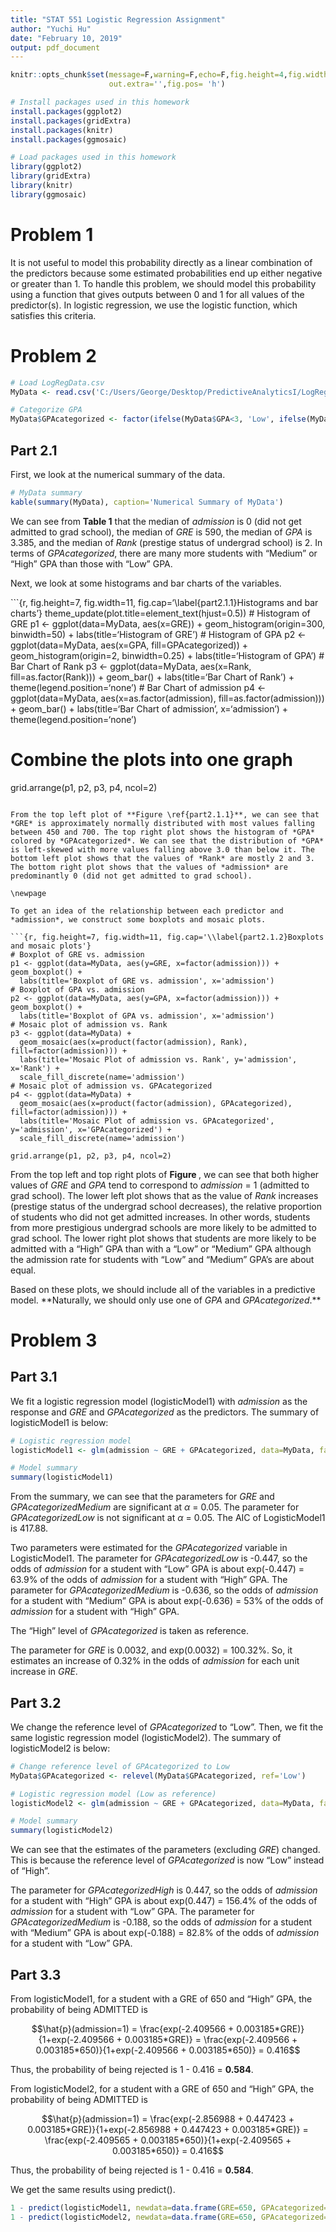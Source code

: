 ---
title: "STAT 551 Logistic Regression Assignment"
author: "Yuchi Hu"
date: "February 10, 2019"
output: pdf_document
---

```{r setup, include=FALSE}
knitr::opts_chunk$set(message=F,warning=F,echo=F,fig.height=4,fig.width=6,cache=F,        
                      out.extra='',fig.pos= 'h')
```

```{r, eval=F}
# Install packages used in this homework
install.packages(ggplot2)
install.packages(gridExtra)
install.packages(knitr)
install.packages(ggmosaic)
```

```{r}
# Load packages used in this homework
library(ggplot2)
library(gridExtra)
library(knitr)
library(ggmosaic)
```

# Problem 1
It is not useful to model this probability directly as a linear combination of the predictors because some estimated probabilities end up either negative or greater than 1. To handle this problem, we should model this probability using a function that gives outputs between 0 and 1 for all values of the predictor(s). In logistic regression, we use the logistic function, which satisfies this criteria.

# Problem 2

```{r}
# Load LogRegData.csv
MyData <- read.csv('C:/Users/George/Desktop/PredictiveAnalyticsI/LogRegData.csv', header=T)

# Categorize GPA
MyData$GPAcategorized <- factor(ifelse(MyData$GPA<3, 'Low', ifelse(MyData$GPA<3.5, 'Medium', 'High')))
```

## Part 2.1
First, we look at the numerical summary of the data.

```{r}
# MyData summary
kable(summary(MyData), caption='Numerical Summary of MyData')
```

We can see from **Table 1** that the median of *admission* is 0 (did not get admitted to grad school), the median of *GRE* is 590, the median of *GPA* is 3.385, and the median of *Rank* (prestige status of undergrad school) is 2. In terms of *GPAcategorized*, there are many more students with "Medium" or "High" GPA than those with "Low" GPA. 

\newpage

Next, we look at some histograms and bar charts of the variables.

```{r, fig.height=7, fig.width=11, fig.cap='\\label{part2.1.1}Histograms and bar charts'}
theme_update(plot.title=element_text(hjust=0.5))
# Histogram of GRE
p1 <- ggplot(data=MyData, aes(x=GRE)) + geom_histogram(origin=300, binwidth=50) + 
  labs(title='Histogram of GRE')
# Histogram of GPA
p2 <- ggplot(data=MyData, aes(x=GPA, fill=GPAcategorized)) + geom_histogram(origin=2, binwidth=0.25) + 
  labs(title='Histogram of GPA')
# Bar Chart of Rank
p3 <- ggplot(data=MyData, aes(x=Rank, fill=as.factor(Rank))) + geom_bar() + 
  labs(title='Bar Chart of Rank') + theme(legend.position='none')
# Bar Chart of admission
p4 <- ggplot(data=MyData, aes(x=as.factor(admission), fill=as.factor(admission))) + geom_bar() + 
  labs(title='Bar Chart of admission', x='admission') + theme(legend.position='none')

# Combine the plots into one graph
grid.arrange(p1, p2, p3, p4, ncol=2)
```

From the top left plot of **Figure \ref{part2.1.1}**, we can see that *GRE* is approximately normally distributed with most values falling between 450 and 700. The top right plot shows the histogram of *GPA* colored by *GPAcategorized*. We can see that the distribution of *GPA* is left-skewed with more values falling above 3.0 than below it. The bottom left plot shows that the values of *Rank* are mostly 2 and 3. The bottom right plot shows that the values of *admission* are predominantly 0 (did not get admitted to grad school). 

\newpage

To get an idea of the relationship between each predictor and *admission*, we construct some boxplots and mosaic plots. 

```{r, fig.height=7, fig.width=11, fig.cap='\\label{part2.1.2}Boxplots and mosaic plots'}
# Boxplot of GRE vs. admission
p1 <- ggplot(data=MyData, aes(y=GRE, x=factor(admission))) + geom_boxplot() + 
  labs(title='Boxplot of GRE vs. admission', x='admission')
# Boxplot of GPA vs. admission
p2 <- ggplot(data=MyData, aes(y=GPA, x=factor(admission))) + geom_boxplot() + 
  labs(title='Boxplot of GPA vs. admission', x='admission')
# Mosaic plot of admission vs. Rank
p3 <- ggplot(data=MyData) + 
  geom_mosaic(aes(x=product(factor(admission), Rank), fill=factor(admission))) + 
  labs(title='Mosaic Plot of admission vs. Rank', y='admission', x='Rank') + 
  scale_fill_discrete(name='admission')
# Mosaic plot of admission vs. GPAcategorized
p4 <- ggplot(data=MyData) + 
  geom_mosaic(aes(x=product(factor(admission), GPAcategorized), fill=factor(admission))) + 
  labs(title='Mosaic Plot of admission vs. GPAcategorized', y='admission', x='GPAcategorized') +
  scale_fill_discrete(name='admission')

grid.arrange(p1, p2, p3, p4, ncol=2)
```

From the top left and top right plots of **Figure \ref{part2.1.2}**, we can see that both higher values of *GRE* and *GPA* tend to correspond to *admission* = 1 (admitted to grad school). The lower left plot shows that as the value of *Rank* increases (prestige status of the undergrad school decreases), the relative proportion of students who did not get admitted increases. In other words, students from more prestigious undergrad schools are more likely to be admitted to grad school. The lower right plot shows that students are more likely to be admitted with a "High" GPA than with a "Low" or "Medium" GPA although the admission rate for students with "Low" and "Medium" GPA's are about equal.

Based on these plots, we should include all of the variables in a predictive model. \*\*Naturally, we should only use one of *GPA* and *GPAcategorized*.**  

\newpage

# Problem 3

## Part 3.1
We fit a logistic regression model (logisticModel1) with *admission* as the response and *GRE* and *GPAcategorized* as the predictors. The summary of logisticModel1 is below:

```{r}
# Logistic regression model
logisticModel1 <- glm(admission ~ GRE + GPAcategorized, data=MyData, family=binomial)

# Model summary
summary(logisticModel1)
```

From the summary, we can see that the parameters for *GRE* and *GPAcategorizedMedium* are significant at $\alpha$ = 0.05. The parameter for *GPAcategorizedLow* is not significant at $\alpha$ = 0.05. The AIC of LogisticModel1 is 417.88.

Two parameters were estimated for the *GPAcategorized* variable in LogisticModel1. The parameter for *GPAcategorizedLow* is -0.447, so the odds of *admission* for a student with "Low" GPA is about exp(-0.447) = 63.9% of the odds of *admission* for a student with "High" GPA. The parameter for *GPAcategorizedMedium* is -0.636, so the odds of *admission* for a student with "Medium" GPA is about exp(-0.636) = 53% of the odds of *admission* for a student with "High" GPA.

The "High" level of *GPAcategorized* is taken as reference.

The parameter for *GRE* is 0.0032, and exp(0.0032) = 100.32%. So, it estimates an increase of 0.32% in the odds of *admission* for each unit increase in *GRE*.

\newpage

## Part 3.2
We change the reference level of *GPAcategorized* to "Low". Then, we fit the same logistic regression model (logisticModel2). The summary of logisticModel2 is below:

```{r}
# Change reference level of GPAcategorized to Low
MyData$GPAcategorized <- relevel(MyData$GPAcategorized, ref='Low')

# Logistic regression model (Low as reference)
logisticModel2 <- glm(admission ~ GRE + GPAcategorized, data=MyData, family=binomial)

# Model summary
summary(logisticModel2)
```

We can see that the estimates of the parameters (excluding *GRE*) changed. This is because the reference level of *GPAcategorized* is now "Low" instead of "High". 

The parameter for *GPAcategorizedHigh* is 0.447, so the odds of *admission* for a student with "High" GPA is about exp(0.447) = 156.4% of the odds of *admission* for a student with "Low" GPA. The parameter for *GPAcategorizedMedium* is -0.188, so the odds of *admission* for a student with "Medium" GPA is about exp(-0.188) = 82.8% of the odds of *admission* for a student with "Low" GPA.

\newpage

## Part 3.3
From logisticModel1, for a student with a GRE of 650 and "High" GPA, the probability of being ADMITTED is

$$\hat{p}(admission=1) = \frac{exp(-2.409566 + 0.003185*GRE)}{1+exp(-2.409566 + 0.003185*GRE)} = \frac{exp(-2.409566 + 0.003185*650)}{1+exp(-2.409566 + 0.003185*650)} = 0.416$$

Thus, the probability of being rejected is 1 - 0.416 = **0.584**.

From logisticModel2, for a student with a GRE of 650 and "High" GPA, the probability of being ADMITTED is

$$\hat{p}(admission=1) = \frac{exp(-2.856988 + 0.447423 + 0.003185*GRE)}{1+exp(-2.856988 + 0.447423 + 0.003185*GRE)} = \frac{exp(-2.409565 + 0.003185*650)}{1+exp(-2.409565 + 0.003185*650)} = 0.416$$

Thus, the probability of being rejected is 1 - 0.416 = **0.584**. 

We get the same results using predict().

```{r, echo=T}
1 - predict(logisticModel1, newdata=data.frame(GRE=650, GPAcategorized='High'), type='response')
1 - predict(logisticModel2, newdata=data.frame(GRE=650, GPAcategorized='High'), type='response')
```